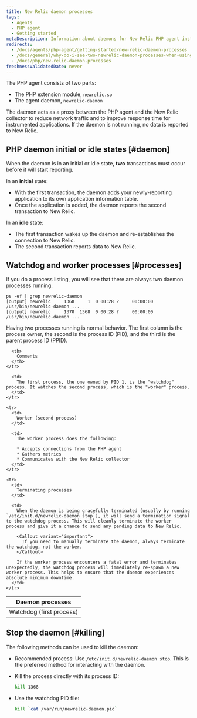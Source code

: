 ```yaml
---
title: New Relic daemon processes
tags:
  - Agents
  - PHP agent
  - Getting started
metaDescription: Information about daemons for New Relic PHP agent installations prior to 3.0.
redirects:
  - /docs/agents/php-agent/getting-started/new-relic-daemon-processes
  - /docs/general/why-do-i-see-two-newrelic-daemon-processes-when-using-the-php-agent
  - /docs/php/new-relic-daemon-processes
freshnessValidatedDate: never
---
```


The PHP agent consists of two parts:

* The PHP extension module, `newrelic.so`
* The agent daemon, `newrelic-daemon`

The daemon acts as a proxy between the PHP agent and the New Relic collector to reduce network traffic and to improve response time for instrumented applications. If the daemon is not running, no data is reported to New Relic.

## PHP daemon initial or idle states [#daemon]

When the daemon is in an initial or idle state, <DNT>**two**</DNT> transactions must occur before it will start reporting.

In an <DNT>**initial**</DNT> state:

* With the first transaction, the daemon adds your newly-reporting application to its own application information table.
* Once the application is added, the daemon reports the second transaction to New Relic.

In an <DNT>**idle**</DNT> state:

* The first transaction wakes up the daemon and re-establishes the connection to New Relic.
* The second transaction reports data to New Relic.

## Watchdog and worker processes [#processes]

If you do a process listing, you will see that there are always two daemon processes running:

```shell
ps -ef | grep newrelic-daemon
[output] newrelic     1368     1  0 00:28 ?     00:00:00 /usr/bin/newrelic-daemon ...
[output] newrelic     1370  1368  0 00:28 ?     00:00:00 /usr/bin/newrelic-daemon ...
```

Having two processes running is normal behavior. The first column is the process owner, the second is the process ID (PID), and the third is the parent process ID (PPID).

<table>
  <thead>
    <tr>
      <th style={{ width: "200px" }}>
        Daemon processes
      </th>

      <th>
        Comments
      </th>
    </tr>
  </thead>

  <tbody>
    <tr>
      <td>
        Watchdog (first process)
      </td>

      <td>
        The first process, the one owned by PID 1, is the "watchdog" process. It watches the second process, which is the "worker" process.
      </td>
    </tr>

    <tr>
      <td>
        Worker (second process)
      </td>

      <td>
        The worker process does the following:

        * Accepts connections from the PHP agent
        * Gathers metrics
        * Communicates with the New Relic collector
      </td>
    </tr>

    <tr>
      <td>
        Terminating processes
      </td>

      <td>
        When the daemon is being gracefully terminated (usually by running `/etc/init.d/newrelic-daemon stop`), it will send a termination signal to the watchdog process. This will cleanly terminate the worker process and give it a chance to send any pending data to New Relic.

        <Callout variant="important">
          If you need to manually terminate the daemon, always terminate the watchdog, not the worker.
        </Callout>

        If the worker process encounters a fatal error and terminates unexpectedly, the watchdog process will immediately re-spawn a new worker process. This helps to ensure that the daemon experiences absolute minimum downtime.
      </td>
    </tr>
  </tbody>
</table>

## Stop the daemon [#killing]

The following methods can be used to kill the daemon:

* Recommended process: Use `/etc/init.d/newrelic-daemon stop`. This is the preferred method for interacting with the daemon.
* Kill the process directly with its process ID:

  ```sh
  kill 1368
  ```
* Use the watchdog PID file:

  ```sh
  kill `cat /var/run/newrelic-daemon.pid`
  ```
